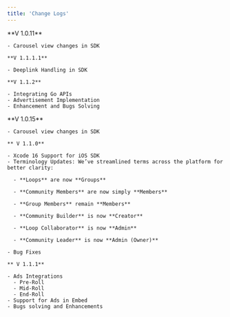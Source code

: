 ```yaml
---
title: 'Change Logs'
---
```


<Tabs>
  <Tab title="Android">
    **V 1.0.11**

    - Carousel view changes in SDK

    **V 1.1.1.1**

    - Deeplink Handling in SDK

    **V 1.1.2**

    - Integrating Go APIs
    - Advertisement Implementation
    - Enhancement and Bugs Solving 
  </Tab>
  <Tab title="iOS">
    **V 1.0.15**

    - Carousel view changes in SDK

    ** V 1.1.0**

    - Xcode 16 Support for iOS SDK
    - Terminology Updates: We’ve streamlined terms across the platform for better clarity:

      - **Loops** are now **Groups**

      - **Community Members** are now simply **Members**

      - **Group Members** remain **Members**

      - **Community Builder** is now **Creator**

      - **Loop Collaborator** is now **Admin**

      - **Community Leader** is now **Admin (Owner)**

    - Bug Fixes  

    ** V 1.1.1**

    - Ads Integrations 
      - Pre-Roll 
      - Mid-Roll
      - End-Roll
    - Support for Ads in Embed
    - Bugs solving and Enhancements
  </Tab>
</Tabs>
